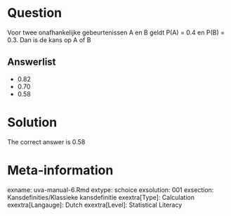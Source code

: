 Question
========

Voor twee onafhankelijke gebeurtenissen A en B geldt P(A) = 0.4 en P(B) = 0.3. Dan is de kans op A of B 

Answerlist
----------
* 0.82
* 0.70
* 0.58

Solution
========

The correct answer is  0.58 

Meta-information
================
exname: uva-manual-6.Rmd 
extype: schoice 
exsolution: 001 
exsection: Kansdefinities/Klassieke kansdefinitie
exextra[Type]: Calculation
exextra[Langauge]: Dutch 
exextra[Level]: Statistical Literacy
